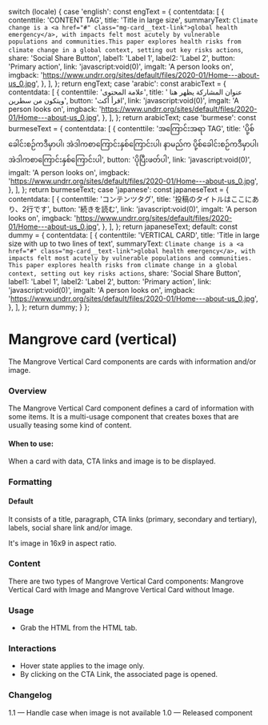 
  switch (locale) {
    case 'english':
      const engText = {
        contentdata: [
          {
            contenttile: 'CONTENT TAG',
            title: 'Title in large size',
            summaryText: `Climate change is a <a href="#" class="mg-card__text-link">global health emergency</a>, with impacts felt most acutely
by vulnerable populations and communities.This paper explores health risks from climate change in a global context, setting out key risks actions`,
            share: 'Social Share Button',
            label1: 'Label 1',
            label2: 'Label 2',
            button: 'Primary action',
            link: 'javascript:void(0)',
            imgalt: 'A person looks on',
            imgback:
              'https://www.undrr.org/sites/default/files/2020-01/Home---about-us_0.jpg',
          },
        ],
      };
      return engText;
    case 'arabic':
      const arabicText = {
        contentdata: [
          {
            contenttile: 'علامة المحتوى',
            title: ' عنوان المشاركة يظهر هنا ويتكون من سطرين',
            button: 'اقرأ أكث',
            link: 'javascript:void(0)',
            imgalt: 'A person looks on',
            imgback:
              'https://www.undrr.org/sites/default/files/2020-01/Home---about-us_0.jpg',
          },
        ],
      };
      return arabicText;
    case 'burmese':
      const burmeseText = {
        contentdata: [
          {
            contenttile: 'အကြောင်းအရာ TAG',
            title:
              'ပို့စ်ခေါင်းစဉ်ကဒီမှာပါ၊ အဲဒါကစာကြောင်းနှစ်ကြောင်းပါ၊ နာမည်က ပို့စ်ခေါင်းစဉ်ကဒီမှာပါ၊ အဲဒါကစာကြောင်းနှစ်ကြောင်းပါ',
            button: 'ပိုပြီးဖတ်ပါ',
            link: 'javascript:void(0)',
            imgalt: 'A person looks on',
            imgback:
              'https://www.undrr.org/sites/default/files/2020-01/Home---about-us_0.jpg',
          },
        ],
      };
      return burmeseText;
    case 'japanese':
      const japaneseText = {
        contentdata: [
          {
            contenttile: 'コンテンツタグ',
            title: '投稿のタイトルはここにあり、2行です',
            button: '続きを読む',
            link: 'javascript:void(0)',
            imgalt: 'A person looks on',
            imgback:
              'https://www.undrr.org/sites/default/files/2020-01/Home---about-us_0.jpg',
          },
        ],
      };
      return japaneseText;
    default:
      const dummy = {
        contentdata: [
          {
            contenttile: 'VERTICAL CARD',
            title: 'Title in large size with up to two lines of text',
            summaryText: `Climate change is a <a href="#" class="mg-card__text-link">global health emergency</a>, with impacts felt most acutely
by vulnerable populations and communities.
This paper explores health risks from climate change in a global context, setting out key risks actions`,
            share: 'Social Share Button',
            label1: 'Label 1',
            label2: 'Label 2',
            button: 'Primary action',
            link: 'javascript:void(0)',
            imgalt: 'A person looks on',
            imgback:
              'https://www.undrr.org/sites/default/files/2020-01/Home---about-us_0.jpg',
          },
        ],
      };
      return dummy;
  }
};

<Meta of={VerticalCardStories} />

# Mangrove card (vertical)

The Mangrove Vertical Card components are cards with information and/or image.

### Overview

The Mangrove Vertical Card component defines a card of information with some items. It is a multi-usage component that creates boxes that are usually teasing some kind of content.

#### When to use:

When a card with data, CTA links and image is to be displayed.

### Formatting

#### Default

It consists of a title, paragraph, CTA links (primary, secondary and tertiary), labels, social share link and/or image.

It's image in 16x9 in aspect ratio.

### Content

There are two types of Mangrove Vertical Card components: Mangrove Vertical Card with Image and Mangrove Vertical Card without Image.

<Canvas of={VerticalCardStories.DefaultVerticalCard} meta={VerticalCardStories} />

### Usage

- Grab the HTML from the HTML tab.

### Interactions

- Hover state applies to the image only.
- By clicking on the CTA Link, the associated page is opened.

### Changelog

1.1 — Handle case when image is not available
1.0 — Released component

